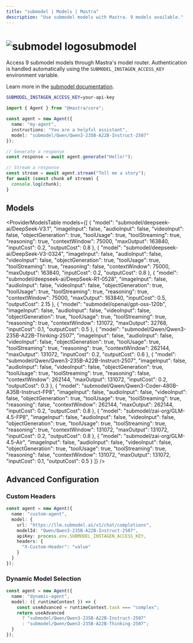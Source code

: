 ```yaml
---
title: "submodel | Models | Mastra"
description: "Use submodel models with Mastra. 9 models available."
---
```



# <img src="https://models.dev/logos/submodel.svg" alt="submodel logo" className="inline w-8 h-8 mr-2 align-middle dark:invert dark:brightness-0 dark:contrast-200" />submodel

Access 9 submodel models through Mastra's model router. Authentication is handled automatically using the `SUBMODEL_INSTAGEN_ACCESS_KEY` environment variable.

Learn more in the [submodel documentation](https://submodel.gitbook.io).

```bash
SUBMODEL_INSTAGEN_ACCESS_KEY=your-api-key
```

```typescript
import { Agent } from "@mastra/core";

const agent = new Agent({
  name: "my-agent",
  instructions: "You are a helpful assistant",
  model: "submodel/Qwen/Qwen3-235B-A22B-Instruct-2507"
});

// Generate a response
const response = await agent.generate("Hello!");

// Stream a response
const stream = await agent.stream("Tell me a story");
for await (const chunk of stream) {
  console.log(chunk);
}
```

## Models

<ProviderModelsTable 
  models={[
  {
    "model": "submodel/deepseek-ai/DeepSeek-V3.1",
    "imageInput": false,
    "audioInput": false,
    "videoInput": false,
    "objectGeneration": true,
    "toolUsage": true,
    "toolStreaming": true,
    "reasoning": true,
    "contextWindow": 75000,
    "maxOutput": 163840,
    "inputCost": 0.2,
    "outputCost": 0.8
  },
  {
    "model": "submodel/deepseek-ai/DeepSeek-V3-0324",
    "imageInput": false,
    "audioInput": false,
    "videoInput": false,
    "objectGeneration": true,
    "toolUsage": true,
    "toolStreaming": true,
    "reasoning": false,
    "contextWindow": 75000,
    "maxOutput": 163840,
    "inputCost": 0.2,
    "outputCost": 0.8
  },
  {
    "model": "submodel/deepseek-ai/DeepSeek-R1-0528",
    "imageInput": false,
    "audioInput": false,
    "videoInput": false,
    "objectGeneration": true,
    "toolUsage": true,
    "toolStreaming": true,
    "reasoning": true,
    "contextWindow": 75000,
    "maxOutput": 163840,
    "inputCost": 0.5,
    "outputCost": 2.15
  },
  {
    "model": "submodel/openai/gpt-oss-120b",
    "imageInput": false,
    "audioInput": false,
    "videoInput": false,
    "objectGeneration": true,
    "toolUsage": true,
    "toolStreaming": true,
    "reasoning": true,
    "contextWindow": 131072,
    "maxOutput": 32768,
    "inputCost": 0.1,
    "outputCost": 0.5
  },
  {
    "model": "submodel/Qwen/Qwen3-235B-A22B-Thinking-2507",
    "imageInput": false,
    "audioInput": false,
    "videoInput": false,
    "objectGeneration": true,
    "toolUsage": true,
    "toolStreaming": true,
    "reasoning": true,
    "contextWindow": 262144,
    "maxOutput": 131072,
    "inputCost": 0.2,
    "outputCost": 0.6
  },
  {
    "model": "submodel/Qwen/Qwen3-235B-A22B-Instruct-2507",
    "imageInput": false,
    "audioInput": false,
    "videoInput": false,
    "objectGeneration": true,
    "toolUsage": true,
    "toolStreaming": true,
    "reasoning": false,
    "contextWindow": 262144,
    "maxOutput": 131072,
    "inputCost": 0.2,
    "outputCost": 0.3
  },
  {
    "model": "submodel/Qwen/Qwen3-Coder-480B-A35B-Instruct-FP8",
    "imageInput": false,
    "audioInput": false,
    "videoInput": false,
    "objectGeneration": true,
    "toolUsage": true,
    "toolStreaming": true,
    "reasoning": false,
    "contextWindow": 262144,
    "maxOutput": 262144,
    "inputCost": 0.2,
    "outputCost": 0.8
  },
  {
    "model": "submodel/zai-org/GLM-4.5-FP8",
    "imageInput": false,
    "audioInput": false,
    "videoInput": false,
    "objectGeneration": true,
    "toolUsage": true,
    "toolStreaming": true,
    "reasoning": true,
    "contextWindow": 131072,
    "maxOutput": 131072,
    "inputCost": 0.2,
    "outputCost": 0.8
  },
  {
    "model": "submodel/zai-org/GLM-4.5-Air",
    "imageInput": false,
    "audioInput": false,
    "videoInput": false,
    "objectGeneration": true,
    "toolUsage": true,
    "toolStreaming": true,
    "reasoning": false,
    "contextWindow": 131072,
    "maxOutput": 131072,
    "inputCost": 0.1,
    "outputCost": 0.5
  }
]}
/>

## Advanced Configuration

### Custom Headers

```typescript
const agent = new Agent({
  name: "custom-agent",
  model: {
    url: "https://llm.submodel.ai/v1/chat/completions",
    modelId: "Qwen/Qwen3-235B-A22B-Instruct-2507",
    apiKey: process.env.SUBMODEL_INSTAGEN_ACCESS_KEY,
    headers: {
      "X-Custom-Header": "value"
    }
  }
});
```

### Dynamic Model Selection

```typescript
const agent = new Agent({
  name: "dynamic-agent",
  model: ({ runtimeContext }) => {
    const useAdvanced = runtimeContext.task === "complex";
    return useAdvanced 
      ? "submodel/Qwen/Qwen3-235B-A22B-Instruct-2507"
      : "submodel/Qwen/Qwen3-235B-A22B-Thinking-2507";
  }
});
```
